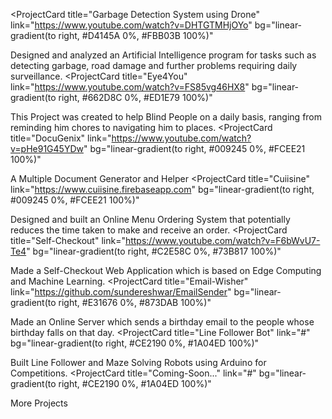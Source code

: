 <ProjectCard
  title="Garbage Detection System using Drone"
  link="https://www.youtube.com/watch?v=DHTGTMHjOYo"
  bg="linear-gradient(to right, #D4145A 0%, #FBB03B 100%)"
>
  Designed and analyzed an Artificial Intelligence program for tasks such as detecting garbage, road damage and further problems requiring daily surveillance.
</ProjectCard>
<ProjectCard
  title="Eye4You"
  link="https://www.youtube.com/watch?v=FS85vg46HX8"
  bg="linear-gradient(to right, #662D8C 0%, #ED1E79 100%)"
>
  This Project was created to help Blind People on a daily basis, ranging from reminding him chores to navigating him to places.
</ProjectCard>
<ProjectCard
  title="DocuGenix"
  link="https://www.youtube.com/watch?v=pHe91G45YDw"
  bg="linear-gradient(to right, #009245 0%, #FCEE21 100%)"
>
  A Multiple Document Generator and Helper
</ProjectCard>
<ProjectCard
  title="Cuiisine"
  link="https://www.cuiisine.firebaseapp.com"
  bg="linear-gradient(to right, #009245 0%, #FCEE21 100%)"
>
  Designed and built an Online Menu Ordering System that potentially reduces the time taken to make and receive an order.
</ProjectCard>
<ProjectCard
  title="Self-Checkout"
  link="https://www.youtube.com/watch?v=F6bWvU7-Te4"
  bg="linear-gradient(to right, #C2E58C 0%, #73B817 100%)"
>
  Made a Self-Checkout Web Application which is based on Edge Computing and Machine Learning.
</ProjectCard>
<ProjectCard
  title="Email-Wisher"
  link="https://github.com/sundereshwar/EmailSender"
  bg="linear-gradient(to right, #E31676 0%, #873DAB 100%)"
>
  Made an Online Server which sends a birthday email to the people whose birthday falls on that day.
</ProjectCard>
<ProjectCard
  title="Line Follower Bot"
  link="#"
  bg="linear-gradient(to right, #CE2190 0%, #1A04ED 100%)"
>
  Built Line Follower and Maze Solving Robots using Arduino for Competitions.
</ProjectCard>
<ProjectCard
  title="Coming-Soon..."
  link="#"
  bg="linear-gradient(to right, #CE2190 0%, #1A04ED 100%)"
>
  More Projects
</ProjectCard>